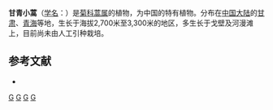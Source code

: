{{Speciesbox
| taxon = Artemisia przewalskii
| binomial_authority = Krasch.
}}

'''甘青小蒿'''（[[学名|学名]]：{{lang|la|''Artemisia przewalskii''}}）是[[菊科|菊科]][[蒿属|蒿属]]的植物，为中国的特有植物。分布在[[中国大陆|中国大陆]]的[[甘肃|甘肃]]、[[青海|青海]]等地，生长于海拔2,700米至3,300米的地区，多生长于戈壁及河漫滩上，目前尚未由人工引种栽培。

== 参考文献 ==
<div class="references-small">
* {{cite web| url =http://www.bioinfo.cn/db05/KmzwSpecies.php?action=view&id=4149| title =甘青小蒿| work =《中国高等植物数据库全库》| publisher =中国科学院微生物研究所| author =昆明植物研究所| accessdate =2009-02-24| deadurl =yes| archiveurl =https://web.archive.org/web/20160305101233/http://www.bioinfo.cn/db05/KmzwSpecies.php?action=view&id=4149| archivedate =2016-03-05}}
</div>
{{Taxonbar|from=Q15226804}}

[[Category:蒿属|G]]
[[Category:中国特有植物|G]]
[[Category:甘肃植物|G]]
[[Category:青海植物|G]]